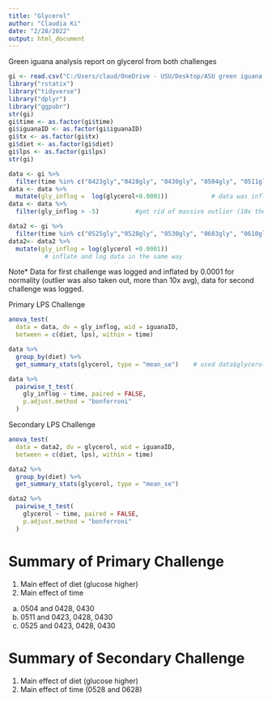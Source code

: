 ```yaml
---
title: "Glycerol"
author: "Claudia Ki"
date: "2/28/2022"
output: html_document
---
```

Green iguana analysis report on glycerol from both challenges

```r
gi <- read.csv("C:/Users/claud/OneDrive - USU/Desktop/ASU green iguana 2021/greeniguanaAnalysis/modData/glycerolLong.csv")
library("rstatix")
library("tidyverse")
library("dplyr")
library("ggpubr")
str(gi)
gi$time <- as.factor(gi$time)
gi$iguanaID <- as.factor(gi$iguanaID)
gi$tx <- as.factor(gi$tx)
gi$diet <- as.factor(gi$diet)
gi$lps <- as.factor(gi$lps)
str(gi)

data <- gi %>%
  filter(time %in% c("0423gly","0428gly", "0430gly", "0504gly", "0511gly","0525gly")) 
data <- data %>%
  mutate(gly_inflog =  log(glycerol+0.0001))            # data was inflatd by 0.0001 to avoid inf when logged
data <- data %>%
  filter(gly_inflog > -5)          #got rid of massive outlier (10x the avg)

data2 <- gi %>%
  filter(time %in% c("0525gly","0528gly", "0530gly", "0603gly", "0610gly","0628gly")) 
data2<- data2 %>%
  mutate(gly_inflog = log(glycerol +0.0001))
          # inflate and log data in the same way 
```
Note* Data for first challenge was logged and inflated by 0.0001 for normality (outlier was also taken out, more than 10x avg), data for second challenge was logged.

Primary LPS Challenge
```r
anova_test(
  data = data, dv = gly_inflog, wid = iguanaID,
  between = c(diet, lps), within = time) 

data %>%
  group_by(diet) %>%
  get_summary_stats(glycerol, type = "mean_se")    # used data$glycerol and not data$gly_inflog 

data %>%
  pairwise_t_test(
    gly_inflog ~ time, paired = FALSE, 
    p.adjust.method = "bonferroni"
  )

```

Secondary LPS Challenge
```r
anova_test(
  data = data2, dv = glycerol, wid = iguanaID,
  between = c(diet, lps), within = time) 

data2 %>%
  group_by(diet) %>%
  get_summary_stats(glycerol, type = "mean_se")

data2 %>%
  pairwise_t_test(
    glycerol ~ time, paired = FALSE, 
    p.adjust.method = "bonferroni"
  )

```
# Summary of Primary Challenge
1) Main effect of diet (glucose higher)
2) Main effect of time
 a) 0504 and 0428, 0430
 b) 0511 and 0423, 0428, 0430
 c) 0525 and 0423, 0428, 0430

# Summary of Secondary Challenge
1) Main effect of diet (glucose higher)
2) Main effect of time (0528 and 0628)
